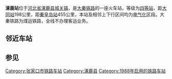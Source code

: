 {{Infobox China railway station
|车站名称 = 涿鹿站
|eng_name=Zhuolu Railway Station
|车站位置 = [[河北省|河北省]][[涿鹿县|涿鹿县]][[城关镇_(涿鹿县)|城关镇]]
|code = 13691<ref>{{cite book|author=铁道部电子计算技术中心, 铁道部运输局|title=铁路车站站名代码表：TMIS使用|publisher=中国铁道出版社|location=北京|year=1998|isbn=9787113030995|pages=13}}</ref>
|commercial_code = ZUV
|pinyin_code = ZLU
|归属 = [[太原铁路局|太原铁路局]]
|线路 = [[大秦铁路|大秦铁路]]
|车站等级 = [[四等站_(中国)|四等站]]
}}
'''涿鹿站'''位于[[河北省|河北省]][[涿鹿县|涿鹿县]][[城关镇_(涿鹿县)|城关镇]]，是[[大秦铁路|大秦铁路]]的一座火车站，等级为[[四等站_(中国)|四等站]]，距[[大同站|大同站]]198公里，距[[秦皇岛站|秦皇岛站]]455公里，本站及相邻上下行区间均为[[电气化|电气化]]区段。大秦铁路为煤运铁路，全线不办理客运业务。

==邻近车站==
{{Start rail box|[[中国铁路|中国铁路]]}}
{{s-inop|[[王家湾站_(河北省)|王家湾站]]|{{站|大同}}方向}}
{{s-line|[[大秦铁路|大秦铁路]]}}
{{s-inop|[[沙城东站|沙城东站]]|{{站|柳村南}}方向}}
{{End box}}
==参见==
{{大秦铁路}}

[[Category:张家口市铁路车站|Category:张家口市铁路车站]]
[[Category:涿鹿县|Category:涿鹿县]]
[[Category:1988年启用的铁路车站|Category:1988年启用的铁路车站]]